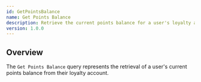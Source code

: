 ```yaml
---
id: GetPointsBalance
name: Get Points Balance
description: Retrieve the current points balance for a user's loyalty account.
version: 1.0.0
---
```


## Overview

The `Get Points Balance` query represents the retrieval of a user's current points balance from their loyalty account.

<NodeGraph />

